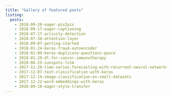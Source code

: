 ```yaml
---
title: "Gallery of featured posts"
listing:
  posts:
    - 2018-09-20-eager-pix2pix
    - 2018-09-17-eager-captioning
    - 2018-07-17-activity-detection
    - 2018-07-30-attention-layer
    - 2018-09-07-getting-started
    - 2018-01-24-keras-fraud-autoencoder
    - 2018-01-09-keras-duplicate-questions-quora
    - 2018-01-29-dl-for-cancer-immunotherapy
    - 2018-06-25-sunspots-lstm
    - 2017-12-20-time-series-forecasting-with-recurrent-neural-networks
    - 2017-12-07-text-classification-with-keras
    - 2017-12-14-image-classification-on-small-datasets
    - 2017-12-22-word-embeddings-with-keras
    - 2018-09-10-eager-style-transfer
---
```




